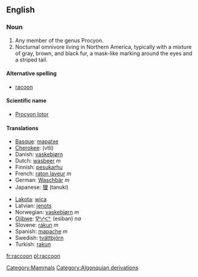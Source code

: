 {{wikipedia}}
==English==
[[Category:Mammals]]

===Noun===
# Any member of the genus Procyon.
# Nocturnal omnivore living in Northern America, typically with a mixture of gray, brown, and black fur, a mask-like marking around the eyes and a striped tail.

====Alternative spelling====
*[[racoon]]

====Scientific name====
*[[Procyon lotor]]

====Translations====
{{top}}
*[[Basque]]: [[mapatxe]]
*[[Cherokee]]: (vtli)
*Danish: [[vaskebjørn]]
*Dutch: [[wasbeer]] ''m''
*Finnish: [[pesukarhu]]
*French: [[raton laveur]] ''m''
*German: [[Waschbär]] ''m'' 
*Japanese: [[狸]] (tanuki)
{{mid}}
*[[Lakota]]: [[wica]]
*Latvian: [[jenots]]
*Norwegian: [[vaskebjørn]] ''m''
*[[Ojibwe]]: [[ᐁᐦᓯᐸᓐ]] (esiban) ''na''
*Slovene: [[rakun]] ''m''
*Spanish: [[mapache]] ''m''
*Swedish: [[tvättbjörn]]
*Turkish: [[rakun]]
{{bottom}}

[[Category:Algonquian derivations]]
[[fr:raccoon]]
[[pl:raccoon]]